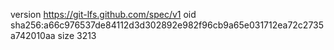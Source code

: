 version https://git-lfs.github.com/spec/v1
oid sha256:a66c976537de84112d3d302892e982f96cb9a65e031712ea72c2735a742010aa
size 3213
